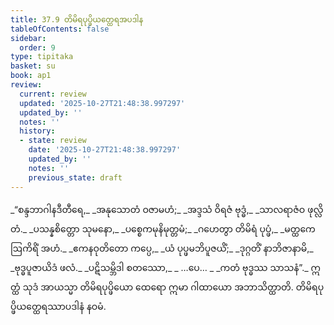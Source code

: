 ```yaml
---
title: 37.9 တိမိရပုပ္ဖိယတ္ထေရအပဒါန
tableOfContents: false
sidebar:
  order: 9
type: tipitaka
basket: su
book: ap1
review:
  current: review
  updated: '2025-10-27T21:48:38.997297'
  updated_by: ''
  notes: ''
  history:
  - state: review
    date: '2025-10-27T21:48:38.997297'
    updated_by: ''
    notes: ''
    previous_state: draft
---
```



<ReviewStatus review={frontmatter.review} showDetails={true} />

<HypothesisAnnotation frontmatter={frontmatter} />

<DynamicBreadcrumb />

<Division number="31" book="ap1" e="ch" v="20" p="333">

<Paragraph number="4079" type="verses" book="ap1">
_“စန္ဒဘာဂါနဒီတီရေ,_  
_အနုသောတံ ဝဇာမဟံ;_  
_အဒ္ဒသံ ဝိရဇံ ဗုဒ္ဓံ,_  
_သာလရာဇံဝ ဖုလ္လိတံ._  

</Paragraph>

</Division>
<Division number="32" book="ap1" e="ch" v="20" p="333">

<Paragraph number="4080" type="verses" book="ap1">
_ပသန္နစိတ္တော သုမနော,_  
_ပစ္စေကမုနိမုတ္တမံ;_  
_ဂဟေတွာ တိမိရံ ပုပ္ဖံ,_  
_မတ္ထကေ ဩကိရိံ အဟံ._  

</Paragraph>

</Division>
<Division number="33" book="ap1" e="ch" v="20" p="333">

<Paragraph number="4081" type="verses" book="ap1">
_ဧကနဝုတိတော ကပ္ပေ,_  
_ယံ ပုပ္ဖမဘိပူဇယိံ;_  
_ဒုဂ္ဂတိံ နာဘိဇာနာမိ,_  
_ဗုဒ္ဓပူဇာယိဒံ ဖလံ._  

</Paragraph>

</Division>
<Division number="34" book="ap1" e="ch" v="20" p="334">

<Paragraph number="4082" type="verses" book="ap1">
_ပဋိသမ္ဘိဒါ စတဿော,_  
_ …ပေ… _  
_ကတံ ဗုဒ္ဓဿ သာသနံ”._  

</Paragraph>

<Paragraph number="4083" book="ap1">
ဣတ္ထံ သုဒံ အာယသ္မာ တိမိရပုပ္ဖိယော ထေရော ဣမာ ဂါထာယော အဘာသိတ္ထာတိ.

</Paragraph>
</Division>

<Paragraph number="4084" type="center" book="ap1">
တိမိရပုပ္ဖိယတ္ထေရဿာပဒါနံ နဝမံ.
</Paragraph>